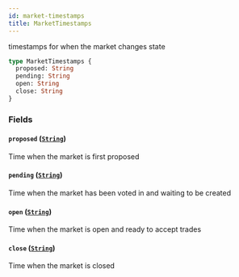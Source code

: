 ```yaml
---
id: market-timestamps
title: MarketTimestamps
---
```


timestamps for when the market changes state

```graphql
type MarketTimestamps {
  proposed: String
  pending: String
  open: String
  close: String
}
```

### Fields

#### `proposed` ([`String`](/graphql/scalars/string))

Time when the market is first proposed

#### `pending` ([`String`](/graphql/scalars/string))

Time when the market has been voted in and waiting to be created

#### `open` ([`String`](/graphql/scalars/string))

Time when the market is open and ready to accept trades

#### `close` ([`String`](/graphql/scalars/string))

Time when the market is closed
